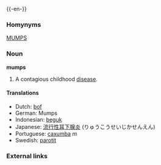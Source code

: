{{-en-}}

===Homynyms===
[[MUMPS]]

===Noun===
'''mumps'''

#A contagious childhood [[disease]].

==== Translations ====
*Dutch: [[bof]]
*German: Mumps
*Indonesian: [[beguk]]
*Japanese: [[流行性耳下腺炎]] (りゅうこうせいじかせんえん)
*Portuguese: [[caxumba]] ''m''
*Swedish: [[parotit]]

===External links===
{{pedialite}}
